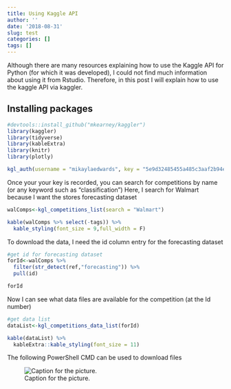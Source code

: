 ```yaml
---
title: Using Kaggle API
author: ''
date: '2018-08-31'
slug: test
categories: []
tags: []
---
```

Although there are many resources explaining how to use the Kaggle API for Python (for which it was developed), I could not find much information about using it from Rstudio. Therefore, in this post I will explain how to use the kaggle API via kaggler.


## Installing packages

```r
#devtools::install_github("mkearney/kaggler")
library(kaggler)
library(tidyverse)
library(kableExtra)
library(knitr)
library(plotly)
```


```r
kgl_auth(username = "mikaylaedwards", key = "5e9d32485455a485c3aaf2b94eee33a0")
```

Once your your key is recorded, you can search for competitions by name (or any keyword such as "classification")
Here, I search for Walmart because I want the stores forecasting dataset
```r
walComps<-kgl_competitions_list(search = "Walmart")

kable(walComps %>% select(-tags)) %>%
  kable_styling(font_size = 9,full_width = F)
```

To download the data, I need the id column entry for the forecasting dataset
```r
#get id for forecasting dataset
forId<-walComps %>% 
  filter(str_detect(ref,"forecasting")) %>% 
  pull(id)

forId

```

Now I can see what data files are available for the competition (at the Id number)
```r
#get data list
dataList<-kgl_competitions_data_list(forId)

kable(dataList) %>% 
  kableExtra::kable_styling(font_size = 11)

```

The following PowerShell CMD can  be used to download files

![Caption for the picture.](C:/Users\mikay\R projects\my_site\static\post\2019-08-31-test_files\snip.png)

```r

```




